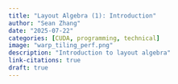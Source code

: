 ```yaml
---
title: "Layout Algebra (1): Introduction"
author: "Sean Zhang"
date: "2025-07-22"
categories: [CUDA, programming, technical]
image: "warp_tiling_perf.png"
description: "Introduction to layout algebra"
link-citations: true
draft: true
---
```



